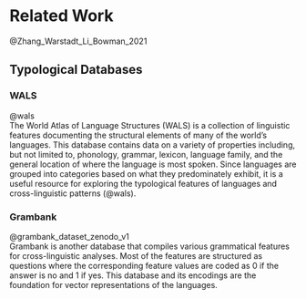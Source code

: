 # Related Work

@Zhang_Warstadt_Li_Bowman_2021

## Typological Databases {#sec-databases}

### WALS 

@wals  
<!--NOTE: THIS IS COPIED DIRECTLY FROM MY ESSAY-->
The World Atlas of Language Structures (WALS) is a collection of linguistic features documenting the structural elements of many of the world’s languages. This database contains data on a variety of properties including, but not limited to, phonology, grammar, lexicon, language family, and the general location of where the language is most spoken. Since languages are grouped into categories based on what they predominately exhibit, it is a useful resource for exploring the typological features of languages and cross-linguistic patterns (@wals).

### Grambank 

@grambank_dataset_zenodo_v1  
Grambank is another database that compiles various grammatical features for cross-linguistic analyses. Most of the features are structured as questions where the corresponding feature values are coded as 0 if the answer is no and 1 if yes. This database and its encodings are the foundation for vector representations of the languages. 